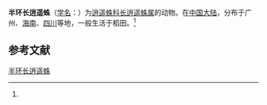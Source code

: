 {{Speciesbox
| name = 半环长逍遥蛛
| status = 
| status_system = 
| image = 
| genus = Tibellus
| species = semiannularis
| authority = (Tang, 1986)<ref name='id14506'>{{cite web| url =http://www.bioinfo.cn/db05/BjdwSpecies.php?action=view&id=14506| title =半环长逍遥蛛| work =《中国动物物种编目数据库》| publisher =中国科学院微生物研究所| author =中国科学院动物研究所| accessdate =2009-04-28| deadurl =yes| archiveurl =https://web.archive.org/web/20160305064957/http://www.bioinfo.cn/db05/BjdwSpecies.php?action=view&id=14506| archivedate =2016-03-05}}</ref>
}}

'''半环长逍遥蛛'''（[[学名|学名]]：{{lang|la|''Tibellus semiannularis''}}）为[[逍遥蛛科|逍遥蛛科]][[长逍遥蛛属|长逍遥蛛属]]的动物。在[[中国大陆|中国大陆]]，分布于广州、[[海南|海南]]、[[四川|四川]]等地，一般生活于稻田。<ref name='id14506'/>

== 参考文献 ==
{{reflist}}

{{Wikispecies|Tibellus semiannularis}}

[[Category:长逍遥蛛属|半环长逍遥蛛]]


{{蜘蛛小作品}}